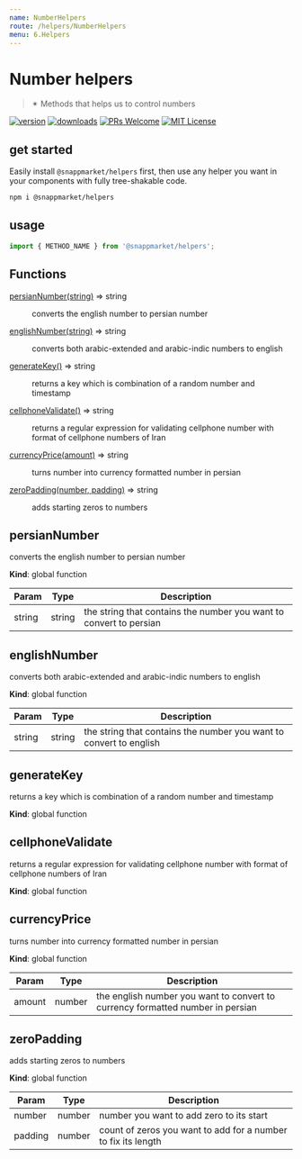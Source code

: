```yaml
---
name: NumberHelpers
route: /helpers/NumberHelpers
menu: 6.Helpers
---
```



# Number helpers
> ✴ Methods that helps us to control numbers

[![version](https://img.shields.io/npm/v/@snappmarket/helpers.svg?style=flat-square)](https://www.npmjs.com/package/@snappmarket/helpers)
[![downloads](https://img.shields.io/npm/dm/@snappmarket/helpers.svg?style=flat-square)](https://www.npmtrends.com/@snappmarket/helpers)
[![PRs Welcome](https://img.shields.io/badge/PRs-welcome-brightgreen.svg?style=flat-square)](http://makeapullrequest.com)
[![MIT License](https://img.shields.io/npm/l/@snappmarket/helpers.svg?style=flat-square)](https://github.com/snappmarket/frontend-toolbox/blob/develop/packages/ui/index.mdx)

## get started

Easily install `@snappmarket/helpers` first, then use any helper you want in your components with fully
tree-shakable code.

```bash
npm i @snappmarket/helpers
```

## usage
```javascript
import { METHOD_NAME } from '@snappmarket/helpers';
```

<!-- doc -->
## Functions

<dl>
<dt><a href="#persianNumber">persianNumber(string)</a> ⇒ string</dt>
<dd><p>converts the english number to persian number</p>
</dd>
<dt><a href="#englishNumber">englishNumber(string)</a> ⇒ string</dt>
<dd><p>converts both arabic-extended and arabic-indic numbers to english</p>
</dd>
<dt><a href="#generateKey">generateKey()</a> ⇒ string</dt>
<dd><p>returns a key which is combination of a random number and timestamp</p>
</dd>
<dt><a href="#cellphoneValidate">cellphoneValidate()</a> ⇒ string</dt>
<dd><p>returns a regular expression for validating cellphone number with format of cellphone numbers of Iran</p>
</dd>
<dt><a href="#currencyPrice">currencyPrice(amount)</a> ⇒ string</dt>
<dd><p>turns number into currency formatted number in persian</p>
</dd>
<dt><a href="#zeroPadding">zeroPadding(number, padding)</a> ⇒ string</dt>
<dd><p>adds starting zeros to numbers</p>
</dd>
</dl>

<a name="persianNumber"></a>

## persianNumber
converts the english number to persian number

**Kind**: global function

| Param | Type | Description |
| --- | --- | --- |
| string | string | the string that contains the number  you want to convert to persian |

<a name="englishNumber"></a>

## englishNumber
converts both arabic-extended and arabic-indic numbers to english

**Kind**: global function

| Param | Type | Description |
| --- | --- | --- |
| string | string | the string that contains the number  you want to convert to english |

<a name="generateKey"></a>

## generateKey
returns a key which is combination of a random number and timestamp

**Kind**: global function
<a name="cellphoneValidate"></a>

## cellphoneValidate
returns a regular expression for validating cellphone number with format of cellphone numbers of Iran

**Kind**: global function
<a name="currencyPrice"></a>

## currencyPrice
turns number into currency formatted number in persian

**Kind**: global function

| Param | Type | Description |
| --- | --- | --- |
| amount | number | the english number you want to convert to currency formatted number in persian |

<a name="zeroPadding"></a>

## zeroPadding
adds starting zeros to numbers

**Kind**: global function

| Param | Type | Description |
| --- | --- | --- |
| number | number | number you want to add zero to its start |
| padding | number | count of zeros you want to add for a number to fix its length |


